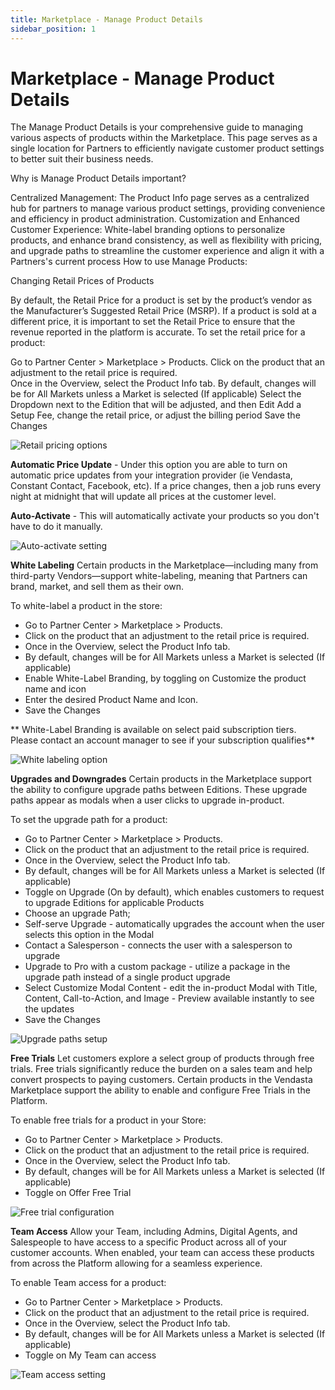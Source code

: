 ```yaml
---
title: Marketplace - Manage Product Details
sidebar_position: 1
---
```


# Marketplace - Manage Product Details

The Manage Product Details is your comprehensive guide to managing various aspects of products within the Marketplace. This page serves as a single location for Partners to efficiently navigate customer product settings to better suit their business needs. 

Why is Manage Product Details important?

Centralized Management: The Product Info page serves as a centralized hub for partners to manage various product settings, providing convenience and efficiency in product administration.
Customization and Enhanced Customer Experience: White-label branding options to personalize products, and enhance brand consistency, as well as flexibility with pricing, and upgrade paths to streamline the customer experience and align it with a Partners's current process
How to use Manage Products:

Changing Retail Prices of Products

By default, the Retail Price for a product is set by the product’s vendor as the Manufacturer’s Suggested Retail Price (MSRP). If a product is sold at a different price, it is important to set the Retail Price to ensure that the revenue reported in the platform is accurate. 
To set the retail price for a product:

Go to Partner Center > Marketplace > Products.
Click on the product that an adjustment to the retail price is required.  
Once in the Overview, select the Product Info tab.
By default, changes will be for All Markets unless a Market is selected (If applicable)
Select the Dropdown next to the Edition that will be adjusted, and then Edit 
Add a Setup Fee, change the retail price, or adjust the billing period 
Save the Changes 

![Retail pricing options](/img/marketplace/products/retail-prices.png)

**Automatic Price Update** - Under this option you are able to turn on automatic price updates from your integration provider (ie Vendasta, Constant Contact, Facebook, etc). If a price changes, then a job runs every night at midnight that will update all prices at the customer level.

**Auto-Activate** - This will automatically activate your products so you don't have to do it manually.

![Auto-activate setting](/img/marketplace/products/auto-activate.png)

**White Labeling** 
Certain products in the Marketplace—including many from third-party Vendors—support white-labeling, meaning that Partners can brand, market, and sell them as their own. 

To white-label a product in the store:

- Go to Partner Center > Marketplace > Products.
- Click on the product that an adjustment to the retail price is required.  
- Once in the Overview, select the Product Info tab.
- By default, changes will be for All Markets unless a Market is selected (If applicable)
- Enable White-Label Branding, by toggling on Customize the product name and icon
- Enter the desired Product Name and Icon.
- Save the Changes 

** White-Label Branding is available on select paid subscription tiers. Please contact an account manager to see if your subscription qualifies**

![White labeling option](/img/marketplace/products/white-label.png)

**Upgrades and Downgrades** 
Certain products in the Marketplace support the ability to configure upgrade paths between Editions. These upgrade paths appear as modals when a user clicks to upgrade in-product. 

To set the upgrade path for a product:

- Go to Partner Center > Marketplace > Products.
- Click on the product that an adjustment to the retail price is required.  
- Once in the Overview, select the Product Info tab.
- By default, changes will be for All Markets unless a Market is selected (If applicable)
- Toggle on Upgrade (On by default), which enables customers to request to upgrade Editions for applicable Products
- Choose an upgrade Path; 
- Self-serve Upgrade - automatically upgrades the account when the user selects this option in the Modal
- Contact a Salesperson - connects the user with a salesperson to upgrade
- Upgrade to Pro with a custom package - utilize a package in the upgrade path instead of a single product upgrade
- Select Customize Modal Content - edit the in-product Modal with Title, Content, Call-to-Action, and Image - Preview available instantly to see the updates 
- Save the Changes 

![Upgrade paths setup](/img/marketplace/products/upgrade-paths.png)

**Free Trials** 
Let customers explore a select group of products through free trials. Free trials significantly reduce the burden on a sales team and help convert prospects to paying customers. Certain products in the Vendasta Marketplace support the ability to enable and configure Free Trials in the Platform. 

To enable free trials for a product in your Store:

- Go to Partner Center > Marketplace > Products.
- Click on the product that an adjustment to the retail price is required.  
- Once in the Overview, select the Product Info tab.
- By default, changes will be for All Markets unless a Market is selected (If applicable)
- Toggle on Offer Free Trial

![Free trial configuration](/img/marketplace/products/free-trials.png)

**Team Access**
Allow your Team, including Admins, Digital Agents, and Salespeople to have access to a specific Product across all of your customer accounts. When enabled, your team can access these products from across the Platform allowing for a seamless experience. 

To enable Team access for a product:

- Go to Partner Center > Marketplace > Products.
- Click on the product that an adjustment to the retail price is required.  
- Once in the Overview, select the Product Info tab.
- By default, changes will be for All Markets unless a Market is selected (If applicable)
- Toggle on My Team can access

![Team access setting](/img/marketplace/products/team-access.png)